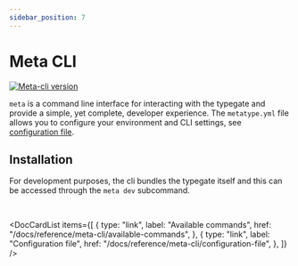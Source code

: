 ```yaml
---
sidebar_position: 7
---
```



# Meta CLI

[![Meta-cli version](https://img.shields.io/github/v/release/metatypedev/metatype?include_prereleases&label=meta-cli)](https://github.com/metatypedev/metatype/releases)

`meta` is a command line interface for interacting with the typegate and provide a simple, yet complete, developer experience. The `metatype.yml` file allows you to configure your environment and CLI settings, see [configuration file](../reference/meta-cli/configuration-file).

## Installation

<InstallMetaCli />

For development purposes, the cli bundles the typegate itself and this can be accessed through the `meta dev` subcommand.

<br />

<DocCardList
  items={[
    {
      type: "link",
      label: "Available commands",
      href: "/docs/reference/meta-cli/available-commands",
    },
    {
      type: "link",
      label: "Configuration file",
      href: "/docs/reference/meta-cli/configuration-file",
    },
  ]}
/>
